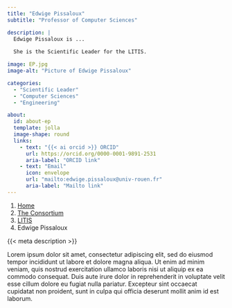 ```yaml
---
title: "Edwige Pissaloux"
subtitle: "Professor of Computer Sciences"

description: |
  Edwige Pissaloux is ...
  
  She is the Scientific Leader for the LITIS.

image: EP.jpg
image-alt: "Picture of Edwige Pissaloux"

categories:
  - "Scientific Leader"
  - "Computer Sciences"
  - "Engineering"

about:
  id: about-ep
  template: jolla
  image-shape: round
  links:
    - text: "{{< ai orcid >}} ORCID"
      url: https://orcid.org/0000-0001-9891-2531
      aria-label: "ORCID link"
    - text: "Email"
      icon: envelope
      url: "mailto:edwige.pissaloux@univ-rouen.fr"
      aria-label: "Mailto link"
---
```


<!-- TODO: auto-generate with R ? Make an extension ? -->

<nav aria-label="breadcrumb">
  <ol class="breadcrumb">
    <li class="breadcrumb-item"><a href="/">Home</a></li>
    <li class="breadcrumb-item"><a href="/content/consortium/">The Consortium</a></li>
    <li class="breadcrumb-item"><a href="/content/consortium/LITIS/">LITIS</a></li>
    <li class="breadcrumb-item active" aria-current="page">Edwige Pissaloux</li>
  </ol>
</nav>

:::{#about-ep}

{{< meta description >}}

:::

Lorem ipsum dolor sit amet, consectetur adipiscing elit, sed do eiusmod tempor incididunt ut labore et dolore magna aliqua. Ut enim ad minim veniam, quis nostrud exercitation ullamco laboris nisi ut aliquip ex ea commodo consequat. Duis aute irure dolor in reprehenderit in voluptate velit esse cillum dolore eu fugiat nulla pariatur. Excepteur sint occaecat cupidatat non proident, sunt in culpa qui officia deserunt mollit anim id est laborum.